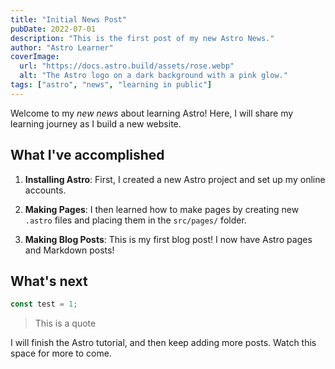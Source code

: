 ```yaml
---
title: "Initial News Post"
pubDate: 2022-07-01
description: "This is the first post of my new Astro News."
author: "Astro Learner"
coverImage:
  url: "https://docs.astro.build/assets/rose.webp"
  alt: "The Astro logo on a dark background with a pink glow."
tags: ["astro", "news", "learning in public"]
---
```


Welcome to my _new news_ about learning Astro! Here, I will share my learning journey as I build a new website.

## What I've accomplished

1. **Installing Astro**: First, I created a new Astro project and set up my online accounts.

2. **Making Pages**: I then learned how to make pages by creating new  `.astro` files and placing them in the `src/pages/` folder.

3. **Making Blog Posts**: This is my first blog post! I now have Astro pages and Markdown posts!

## What's next

```js
const test = 1;
```

> This is a quote

I will finish the Astro tutorial, and then keep adding more posts. Watch this space for more to come.